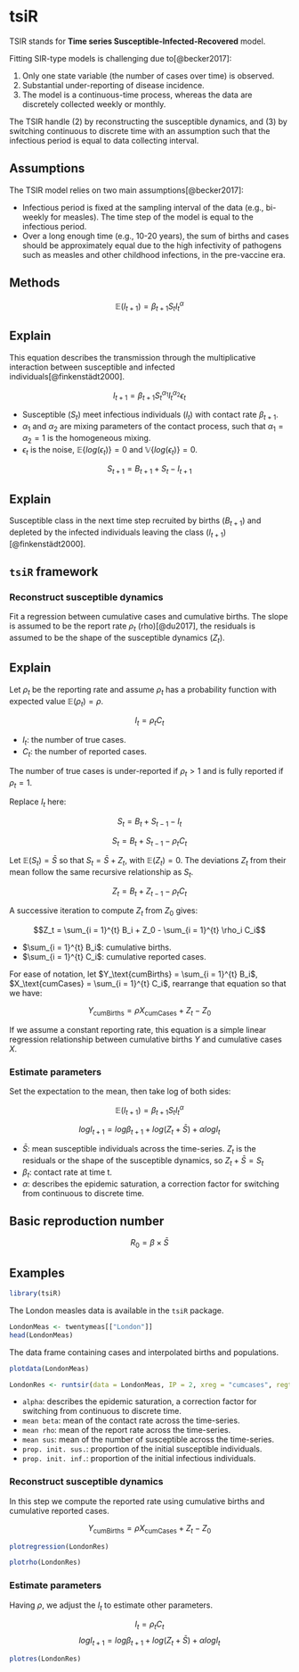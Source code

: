 # tsiR

TSIR stands for **Time series Susceptible-Infected-Recovered** model.

Fitting SIR-type models is challenging due to[@becker2017]:

1.  Only one state variable (the number of cases over time) is observed.
2.  Substantial under-reporting of disease incidence.
3.  The model is a continuous-time process, whereas the data are discretely collected weekly or monthly.

The TSIR handle (2) by reconstructing the susceptible dynamics, and (3) by switching continuous to discrete time with an assumption such that the infectious period is equal to data collecting interval.

## Assumptions

The TSIR model relies on two main assumptions[@becker2017]:

-   Infectious period is fixed at the sampling interval of the data (e.g., bi-weekly for measles). The time step of the model is equal to the infectious period.
-   Over a long enough time (e.g., 10-20 years), the sum of births and cases should be approximately equal due to the high infectivity of pathogens such as measles and other childhood infections, in the pre-vaccine era.

## Methods

$$\mathbb{E}(I_{t + 1}) = \beta_{t + 1} S_t I_t^{\alpha}$$

::: {.callout-note collapse="true"}
## Explain

This equation describes the transmission through the multiplicative interaction between susceptible and infected individuals[@finkenstädt2000].

$$I_{t + 1} = \beta_{t + 1} S_t^{\alpha_1} I_t^{\alpha_2} \epsilon_t$$

- Susceptible ($S_t$) meet infectious individuals ($I_t$) with contact rate $\beta_{t + 1}$.
- $\alpha_1$ and $\alpha_2$ are mixing parameters of the contact process, such that $\alpha_1 = \alpha_2 = 1$ is the homogeneous mixing.
- $\epsilon_t$ is the noise, $\mathbb{E}\{ log(\epsilon_t) \} = 0$ and $\mathbb{V}\{ log(\epsilon_t) \} = 0$.
:::

$$S_{t + 1} = B_{t + 1} + S_t - I_{t + 1}$$

::: {.callout-note collapse="true"}
## Explain

Susceptible class in the next time step recruited by births ($B_{t + 1}$) and depleted by the infected individuals leaving the class ($I_{t + 1}$)[@finkenstädt2000].
:::

## `tsiR` framework

### Reconstruct susceptible dynamics

Fit a regression between cumulative cases and cumulative births. The slope is assumed to be the report rate $\rho_t$ (rho)[@du2017], the residuals is assumed to be the shape of the susceptible dynamics ($Z_t$).

::: {.callout-note collapse="true"}
## Explain

Let $\rho_t$ be the reporting rate and assume $\rho_t$ has a probability function with expected value $\mathbb{E}(\rho_t) = \rho$.

$$I_t = \rho_t C_t$$

-   $I_t$: the number of true cases.
-   $C_t$: the number of reported cases.

The number of true cases is under-reported if $\rho_t > 1$ and is fully reported if $\rho_t = 1$.

Replace $I_t$ here:

$$S_t = B_t + S_{t - 1} - I_t$$

$$S_t = B_t + S_{t - 1} - \rho_t C_t$$

Let $\mathbb{E}(S_t) = \bar{S}$ so that $S_t = \bar{S} + Z_t$, with $\mathbb{E}(Z_t) = 0$. The deviations $Z_t$ from their mean follow the same recursive relationship as $S_t$.

$$Z_t = B_t + Z_{t - 1} - \rho_t C_t$$

A successive iteration to compute $Z_t$ from $Z_0$ gives:

$$Z_t = \sum_{i = 1}^{t} B_i + Z_0 - \sum_{i = 1}^{t} \rho_i C_i$$

- $\sum_{i = 1}^{t} B_i$: cumulative births.
- $\sum_{i = 1}^{t} C_i$: cumulative reported cases.

For ease of notation, let $Y_\text{cumBirths} = \sum_{i = 1}^{t} B_i$, $X_\text{cumCases} = \sum_{i = 1}^{t} C_i$, rearrange that equation so that we have:

$$Y_\text{cumBirths} = \rho X_\text{cumCases} + Z_t - Z_0$$

If we assume a constant reporting rate, this equation is a simple linear regression relationship between cumulative births $Y$ and cumulative cases $X$.
:::

### Estimate parameters

Set the expectation to the mean, then take log of both sides:

$$\mathbb{E}(I_{t + 1}) = \beta_{t + 1} S_t I_t^{\alpha}$$

$$log I_{t + 1} = log \beta_{t + 1} + log(Z_t + \bar{S}) + \alpha log I_t$$

-   $\bar{S}$: mean susceptible individuals across the time-series. $Z_t$ is the residuals or the shape of the susceptible dynamics, so $Z_t + \bar{S} = S_t$
-   $\beta_t$: contact rate at time t.
-   $\alpha$: describes the epidemic saturation, a correction factor for switching from continuous to discrete time.

## Basic reproduction number

$$R_0 = \beta \times \bar{S}$$

## Examples

```r
library(tsiR)
```

The London measles data is available in the `tsiR` package.

```r
LondonMeas <- twentymeas[["London"]]
head(LondonMeas)
```

The data frame containing cases and interpolated births and populations.

```r
plotdata(LondonMeas)
```

```r
LondonRes <- runtsir(data = LondonMeas, IP = 2, xreg = "cumcases", regtype = "gaussian", alpha = NULL, sbar = NULL, method = "negbin", nsim = 100, family = "gaussian", link = "identity")
```

-   `alpha`: describes the epidemic saturation, a correction factor for switching from continuous to discrete time.
-   `mean beta`: mean of the contact rate across the time-series.
-   `mean rho`: mean of the report rate across the time-series.
-   `mean sus`: mean of the number of susceptible across the time-series.
-   `prop. init. sus.`: proportion of the initial susceptible individuals.
-   `prop. init. inf.`: proportion of the initial infectious individuals.

### Reconstruct susceptible dynamics

In this step we compute the reported rate using cumulative births and cumulative reported cases.

$$Y_\text{cumBirths} = \rho X_\text{cumCases} + Z_t - Z_0$$

```r
plotregression(LondonRes)
```

```r
plotrho(LondonRes)
```

### Estimate parameters

Having $\rho$, we adjust the $I_t$ to estimate other parameters.

$$I_t = \rho_t C_t$$
$$log I_{t + 1} = log \beta_{t + 1} + log(Z_t + \bar{S}) + \alpha log I_t$$

```r
plotres(LondonRes)
```

